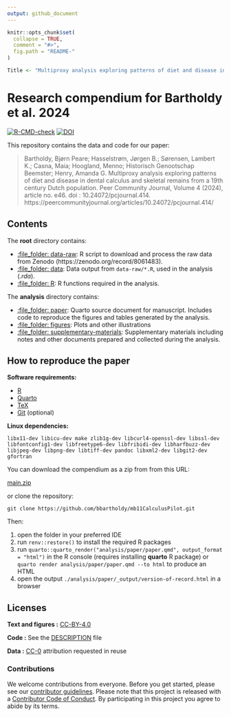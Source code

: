 ```yaml
---
output: github_document
---
```


<!-- README.md is generated from README.Rmd. Please edit that file -->

```r
knitr::opts_chunk$set(
  collapse = TRUE,
  comment = "#>",
  fig.path = "README-"
)

Title <- "Multiproxy analysis exploring patterns of diet and disease in dental calculus and skeletal remains from a 19th century Dutch population"
```

# Research compendium for Bartholdy et al. 2024

[![R-CMD-check](https://github.com/bbartholdy/mb11CalculusPilot/actions/workflows/R-CMD-check.yaml/badge.svg)](https://github.com/bbartholdy/mb11CalculusPilot/actions/workflows/R-CMD-check.yaml) [![DOI](https://zenodo.org/badge/DOI/10.5281/zenodo.7649825.svg)](https://zenodo.org/badge/DOI/10.5281/zenodo.7649825)

This repository contains the data and code for our paper:


> Bartholdy, Bjørn Peare; Hasselstrøm, Jørgen B.; Sørensen, Lambert K.; Casna, Maia; Hoogland, Menno; Historisch Genootschap Beemster; Henry, Amanda G. Multiproxy analysis exploring patterns of diet and disease in dental calculus and skeletal remains from a 19th century Dutch population. Peer Community Journal, Volume 4 (2024), article no. e46. doi : 10.24072/pcjournal.414. https://peercommunityjournal.org/articles/10.24072/pcjournal.414/


## Contents

The **root** directory contains:

  - [:file\_folder: data-raw](/data-raw/): R script to download and process the raw data from Zenodo (https://zenodo.org/record/8061483).
  - [:file\_folder: data](/data/): Data output from `data-raw/*.R`, used in the analysis (*.rda*).
  - [:file\_folder: R](/R/): R functions required in the analysis.

The **analysis** directory contains:

  - [:file\_folder: paper](/analysis/paper): Quarto source document
    for manuscript. Includes code to reproduce the figures and tables
    generated by the analysis.
  - [:file\_folder: figures](/analysis/figures): Plots and other
    illustrations
  - [:file\_folder:
    supplementary-materials](/analysis/supplementary-materials):
    Supplementary materials including notes and other documents
    prepared and collected during the analysis.

## How to reproduce the paper

**Software requirements:**

- [R](https://cran.r-project.org/)
- [Quarto](https://quarto.org/)
- [TeX](https://www.latex-project.org/get/)
- [Git](https://git-scm.com/downloads) (optional)

**Linux dependencies:**

`libx11-dev libicu-dev make zlib1g-dev libcurl4-openssl-dev libssl-dev libfontconfig1-dev libfreetype6-dev libfribidi-dev libharfbuzz-dev libjpeg-dev libpng-dev libtiff-dev pandoc libxml2-dev libgit2-dev gfortran`

You can download the compendium as a zip from from this URL:

[main.zip](https://github.com/bbartholdy/mb11CalculusPilot/archive/refs/heads/main.zip)

or clone the repository:

`git clone https://github.com/bbartholdy/mb11CalculusPilot.git`

Then:

1. open the folder in your preferred IDE
2. run `renv::restore()` to install the required R packages
3. run `quarto::quarto_render("analysis/paper/paper.qmd", output_format = "html")` in the R console (requires installing **quarto** R package) or `quarto render analysis/paper/paper.qmd --to html` to produce an HTML
4. open the output `./analysis/paper/_output/version-of-record.html` in a browser

## Licenses

**Text and figures :**  [CC-BY-4.0](http://creativecommons.org/licenses/by/4.0/)

**Code :** See the [DESCRIPTION](DESCRIPTION) file

**Data :** [CC-0](http://creativecommons.org/publicdomain/zero/1.0/) attribution requested in reuse

### Contributions

We welcome contributions from everyone. Before you get started, please see our [contributor guidelines](CONTRIBUTING.md). Please note that this project is released with a [Contributor Code of Conduct](CONDUCT.md). By participating in this project you agree to abide by its terms.

